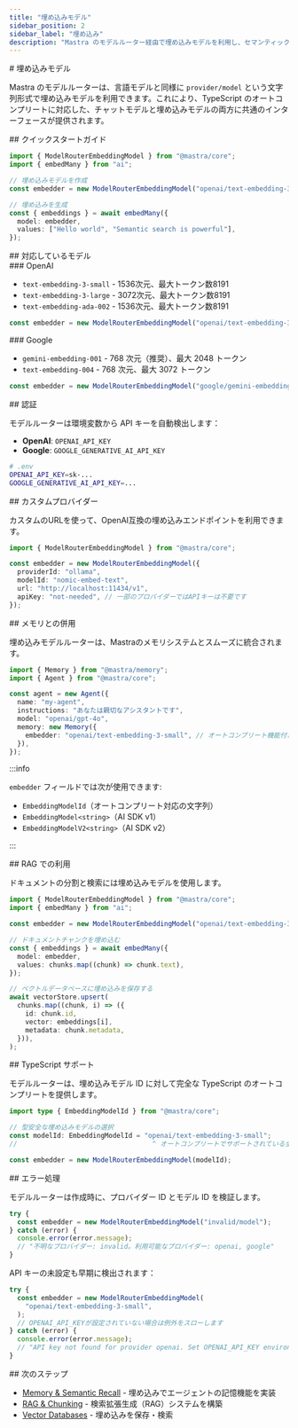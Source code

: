 ```yaml
---
title: "埋め込みモデル"
sidebar_position: 2
sidebar_label: "埋め込み"
description: "Mastra のモデルルーター経由で埋め込みモデルを利用し、セマンティック検索や RAG に活用します。"
---
```


<div id="embedding-models">
  # 埋め込みモデル
</div>

Mastra のモデルルーターは、言語モデルと同様に `provider/model` という文字列形式で埋め込みモデルを利用できます。これにより、TypeScript のオートコンプリートに対応した、チャットモデルと埋め込みモデルの両方に共通のインターフェースが提供されます。

<div id="quick-start">
  ## クイックスタートガイド
</div>

```typescript
import { ModelRouterEmbeddingModel } from "@mastra/core";
import { embedMany } from "ai";

// 埋め込みモデルを作成
const embedder = new ModelRouterEmbeddingModel("openai/text-embedding-3-small");

// 埋め込みを生成
const { embeddings } = await embedMany({
  model: embedder,
  values: ["Hello world", "Semantic search is powerful"],
});
```


<div id="supported-models">
  ## 対応しているモデル
</div>

<div id="openai">
  ### OpenAI
</div>

* `text-embedding-3-small` - 1536次元、最大トークン数8191
* `text-embedding-3-large` - 3072次元、最大トークン数8191
* `text-embedding-ada-002` - 1536次元、最大トークン数8191

```typescript
const embedder = new ModelRouterEmbeddingModel("openai/text-embedding-3-small");
```


<div id="google">
  ### Google
</div>

* `gemini-embedding-001` - 768 次元（推奨）、最大 2048 トークン
* `text-embedding-004` - 768 次元、最大 3072 トークン

```typescript
const embedder = new ModelRouterEmbeddingModel("google/gemini-embedding-001");
```


<div id="authentication">
  ## 認証
</div>

モデルルーターは環境変数から API キーを自動検出します：

* **OpenAI**: `OPENAI_API_KEY`
* **Google**: `GOOGLE_GENERATIVE_AI_API_KEY`

```bash
# .env
OPENAI_API_KEY=sk-...
GOOGLE_GENERATIVE_AI_API_KEY=...
```


<div id="custom-providers">
  ## カスタムプロバイダー
</div>

カスタムのURLを使って、OpenAI互換の埋め込みエンドポイントを利用できます。

```typescript
import { ModelRouterEmbeddingModel } from "@mastra/core";

const embedder = new ModelRouterEmbeddingModel({
  providerId: "ollama",
  modelId: "nomic-embed-text",
  url: "http://localhost:11434/v1",
  apiKey: "not-needed", // 一部のプロバイダーではAPIキーは不要です
});
```


<div id="usage-with-memory">
  ## メモリとの併用
</div>

埋め込みモデルルーターは、Mastraのメモリシステムとスムーズに統合されます。

```typescript
import { Memory } from "@mastra/memory";
import { Agent } from "@mastra/core";

const agent = new Agent({
  name: "my-agent",
  instructions: "あなたは親切なアシスタントです",
  model: "openai/gpt-4o",
  memory: new Memory({
    embedder: "openai/text-embedding-3-small", // オートコンプリート機能付きの文字列
  }),
});
```

:::info

`embedder` フィールドでは次が使用できます:

* `EmbeddingModelId`（オートコンプリート対応の文字列）
* `EmbeddingModel<string>`（AI SDK v1）
* `EmbeddingModelV2<string>`（AI SDK v2）

:::


<div id="usage-with-rag">
  ## RAG での利用
</div>

ドキュメントの分割と検索には埋め込みモデルを使用します。

```typescript
import { ModelRouterEmbeddingModel } from "@mastra/core";
import { embedMany } from "ai";

const embedder = new ModelRouterEmbeddingModel("openai/text-embedding-3-small");

// ドキュメントチャンクを埋め込む
const { embeddings } = await embedMany({
  model: embedder,
  values: chunks.map((chunk) => chunk.text),
});

// ベクトルデータベースに埋め込みを保存する
await vectorStore.upsert(
  chunks.map((chunk, i) => ({
    id: chunk.id,
    vector: embeddings[i],
    metadata: chunk.metadata,
  })),
);
```


<div id="typescript-support">
  ## TypeScript サポート
</div>

モデルルーターは、埋め込みモデル ID に対して完全な TypeScript のオートコンプリートを提供します。

```typescript
import type { EmbeddingModelId } from "@mastra/core";

// 型安全な埋め込みモデルの選択
const modelId: EmbeddingModelId = "openai/text-embedding-3-small";
//                                  ^ オートコンプリートでサポートされている全モデルが表示されます

const embedder = new ModelRouterEmbeddingModel(modelId);
```


<div id="error-handling">
  ## エラー処理
</div>

モデルルーターは作成時に、プロバイダー ID とモデル ID を検証します。

```typescript
try {
  const embedder = new ModelRouterEmbeddingModel("invalid/model");
} catch (error) {
  console.error(error.message);
  // "不明なプロバイダー: invalid。利用可能なプロバイダー: openai, google"
}
```

API キーの未設定も早期に検出されます：

```typescript
try {
  const embedder = new ModelRouterEmbeddingModel(
    "openai/text-embedding-3-small",
  );
  // OPENAI_API_KEYが設定されていない場合は例外をスローします
} catch (error) {
  console.error(error.message);
  // "API key not found for provider openai. Set OPENAI_API_KEY environment variable."
}
```


<div id="next-steps">
  ## 次のステップ
</div>

- [Memory & Semantic Recall](/docs/memory/semantic-recall) - 埋め込みでエージェントの記憶機能を実装
- [RAG & Chunking](/docs/rag/chunking-and-embedding) - 検索拡張生成（RAG）システムを構築
- [Vector Databases](/docs/rag/vector-databases) - 埋め込みを保存・検索